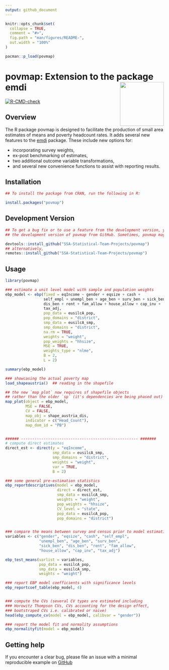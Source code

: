 ```yaml
---
output: github_document
---
```


<!-- README.md is generated from README.Rmd. Please edit that file -->

```r
knitr::opts_chunk$set(
  collapse = TRUE,
  comment = "#>",
  fig.path = "man/figures/README-",
  out.width = "100%"
)

pacman::p_load(povmap)
```

# povmap: Extension to the package emdi <img src="man/figures/logo.png" align="right" height="139" />

<!-- badges: start -->
  [![R-CMD-check](https://github.com/SSA-Statistical-Team-Projects/povmap/actions/workflows/R-CMD-check.yaml/badge.svg)](https://github.com/SSA-Statistical-Team-Projects/povmap/actions/workflows/R-CMD-check.yaml)
  <!-- badges: end --> 

## Overview

The R package povmap is designed to facilitate the production 
of small area estimates of means and poverty headcount rates. It adds several 
new features to the [emdi](https://cran.r-project.org/web/packages/emdi/index.html) package. 
These include new options for:

* incorporating survey weights, 
* ex-post benchmarking of estimates, 
* two additional outcome variable transformations, 
* and several new convenience functions to assist with reporting results.

## Installation

```r
## To install the package from CRAN, run the following in R: 

install.packages("povmap")

```

## Development Version

```r
## To get a bug fix or to use a feature from the development version, you can install 
## the development version of povmap from GitHub. Sometimes, povmap maybe unavailable in CRAN (although this is typically ## unlikely)

devtools::install_github("SSA-Statistical-Team-Projects/povmap")
## alternatively,
remotes::install_github("SSA-Statistical-Team-Projects/povmap")

```

## Usage
```r
library(povmap)

### estimate a unit level model with sample and population weights
ebp_model <- ebp(fixed = eqIncome ~ gender + eqsize + cash +
                 self_empl + unempl_ben + age_ben + surv_ben + sick_ben +
                 dis_ben + rent + fam_allow + house_allow + cap_inv +
                 tax_adj,
                 pop_data = eusilcA_pop, 
                 pop_domains = "district",
                 smp_data = eusilcA_smp, 
                 smp_domains = "district",
                 na.rm = TRUE, 
                 weights = "weight",
                 pop_weights = "hhsize", 
                 MSE = TRUE, 
                 weights_type = "nlme",
                 B = 2, 
                 L = 2)

summary(ebp_model)

### showcasing the actual poverty map
load_shapeaustria()  ## reading in the shapefile

## the new `map_plot` now requires sf shapefile objects
## rather than the older `sp` (it's dependencies are being phased out)
map_plot(object = ebp_model, 
         MSE = FALSE, 
         CV = FALSE, 
         map_obj = shape_austria_dis, 
         indicator = c("Head_Count"), 
         map_dom_id = "PB")


###### ---------------------------------------------------- #######
# compute direct estimates 
direct_est <- direct(y = "eqIncome", 
                     smp_data = eusilcA_smp,
                     smp_domains = "district", 
                     weights = "weight",
                     var = TRUE, 
                     B = 2)

### some general pre-estimation statistics
ebp_reportdescriptives(model = ebp_model, 
                       direct = direct_est,
                       smp_data = eusilcA_smp, 
                       weights = "weight",
                       pop_weights = "hhsize", 
                       CV_level = "state",
                       pop_data = eusilcA_pop, 
                       pop_domains = "district")


### compare the means between survey and census prior to model estimation
variables <- c("gender", "eqsize", "cash", "self_empl",
               "unempl_ben", "age_ben", "surv_ben",
               "sick_ben", "dis_ben", "rent", "fam_allow",
               "house_allow", "cap_inv", "tax_adj")

ebp_test_means(varlist = variables,
               pop_data = eusilcA_pop,
               smp_data = eusilcA_smp,
               weights = "weight")

### report EBP model coefficients with significance levels
ebp_reportcoef_table(ebp_model, 4)


### compute the CVs (several CV types are estimated including
### Horowitz Thompson CVs, CVs accounting for the design effect,
### bootstraped CVs i.e. calibrated or naive)
head(ebp_compute_cv(model = ebp_model, calibvar = "gender"))

### report the model fit and normality assumptions
ebp_normalityfit(model = ebp_model)

```


## Getting help

If you encounter a clear bug, please file an issue with a minimal reproducible example on [GitHub](https://github.com/SSA-Statistical-Team-Projects/povmap/issues)



















